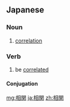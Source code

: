 ==Japanese==
{{ja-kanjitab|相|関}}

===Noun===
{{ja-noun|k|hira=そうかん|rom=sōkan}}

# [[correlation]]

===Verb===
{{ja-verb-suru|k|hira=そうかん|rom=sōkan}}

# be [[correlated]] 

====Conjugation====
{{ja-suru|相関|そうかん|sōkan}}

[[mg:相関]]
[[ja:相関]]
[[zh:相関]]